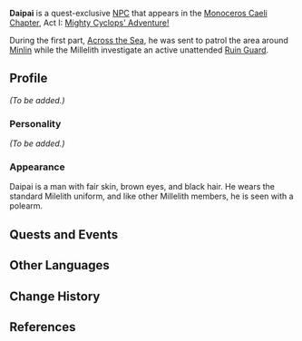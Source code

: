 {{Meta
<!-- Remove this template after adding the missing info -->
|missing_NPC_profile  = yes
}}{{Character Infobox
|image            = NPC Daipai.png
|region           = Liyue
|affiliation      = Millelith
|title            = Millelith
|type             = Quest NPC
|voiceEN          = [https://www.ryancoltlevy.com/ Ryan Colt Levy]<ref>Twitter: [https://twitter.com/ryancoltlevy/status/1326710947268845568 EN VA Self Announcement]</ref>
}}
'''Daipai''' is a quest-exclusive [[NPC]] that appears in the [[Monoceros Caeli Chapter]], Act I: [[Mighty Cyclops' Adventure!]]

During the first part, [[Across the Sea]], he was sent to patrol the area around [[Minlin]] while the Millelith investigate an active unattended [[Ruin Guard]].
<!--
==Location==
<gallery>
NPC Location Daipai.png|Daipai's location
NPC Location Daipai Context.png|Additional context
</gallery>
-->
==Profile==
<!--detailed story/lore information goes here-->
''(To be added.)''

===Personality===
''(To be added.)''

===Appearance===
Daipai is a man with fair skin, brown eyes, and black hair. He wears the standard Milelith uniform, and like other Millelith members, he is seen with a polearm.

==Quests and Events==
{{Quests and Events}}

==Other Languages==
{{Other Languages
|default_hidden = 1
|en      = Daipai
|zhs     = 戴派
|zhs_rm  = Dài Pài
|zht     = 戴派
|zht_rm  = Dài Pài
|ja      = ダイパイ
|ja_rm   = Dai Pai
|ko      = 대식
|ko_rm   = Daesik
|es      = Daipai
|fr      = Daipai
|ru      = Дай Пай
|th      = Daipai
|vi      = Daipai
|de      = Daipai
|id      = Daipai
|pt      = Daipai
|tr      = Daipai
|it      = Daipai
}}

==Change History==
{{Change History|1.1}}

==References==
{{Reflist}}